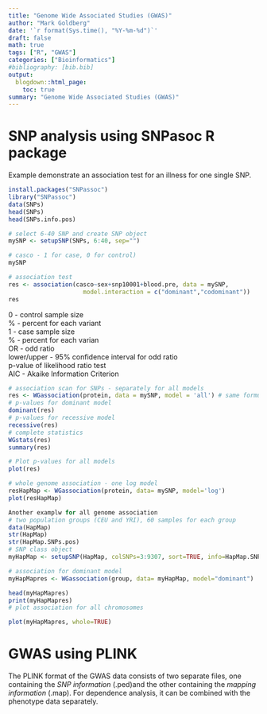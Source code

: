 ```yaml
---
title: "Genome Wide Associated Studies (GWAS)"
author: "Mark Goldberg"
date: '`r format(Sys.time(), "%Y-%m-%d")`'
draft: false
math: true
tags: ["R", "GWAS"]
categories: ["Bioinformatics"]
#bibliography: [bib.bib]
output:
  blogdown::html_page:
    toc: true
summary: "Genome Wide Associated Studies (GWAS)"
---
```


# SNP analysis using SNPasoc R package
Example demonstrate an association test for an illness for one single SNP.  

```r
install.packages("SNPassoc")
library("SNPassoc")
data(SNPs)
head(SNPs)
head(SNPs.info.pos)

# select 6-40 SNP and create SNP object
mySNP <- setupSNP(SNPs, 6:40, sep="")

# casco - 1 for case, 0 for control)
mySNP

# association test
res <- association(casco~sex+snp10001+blood.pre, data = mySNP,
                     model.interaction = c("dominant","codominant"))
res
```

0 - control sample size  
% - percent for each variant  
1 - case sample size  
% - percent for each varian  
OR - odd ratio  
lower/upper - 95% confidence interval for odd ratio  
p-value of likelihood ratio test  
AIC - Akaike Information Criterion  

```r
# association scan for SNPs - separately for all models
res <- WGassociation(protein, data = mySNP, model = 'all') # same formula as protein~1,
# p-values for dominant model
dominant(res)
# p-values for recessive model
recessive(res)
# complete statistics
WGstats(res)
summary(res)

# Plot p-values for all models
plot(res)

# whole genome association - one log model
resHapMap <- WGassociation(protein, data= mySNP, model='log')
plot(resHapMap)

Another examplw for all genome association
# two population groups (CEU and YRI), 60 samples for each group
data(HapMap)
str(HapMap)
str(HapMap.SNPs.pos)
# SNP class object
myHapMap <- setupSNP(HapMap, colSNPs=3:9307, sort=TRUE, info=HapMap.SNPs.pos, sep="")

# association for dominant model
myHapMapres <- WGassociation(group, data= myHapMap, model="dominant")

head(myHapMapres)
print(myHapMapres)
# plot association for all chromosomes

plot(myHapMapres, whole=TRUE)
```

# GWAS using PLINK
The PLINK format of the GWAS data consists of two separate files, one containing the *SNP information* (.ped)and the other containing the *mapping information* (.map). For dependence analysis, it can be combined with the phenotype data separately.  

